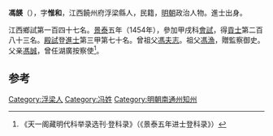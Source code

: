 '''馮韺'''（{{bd|1430年||？}}），字'''惟和'''，江西饒州府浮梁縣人，民籍，[[明朝|明朝]]政治人物。進士出身。

江西鄉試第一百四十七名。[[景泰|景泰]]五年（1454年），參加甲戌科[[會試|會試]]，得[[貢士|貢士]]第二百八十三名。[[殿試|殿試]]登[[進士|進士]]第三甲第七十名。曾祖父[[馮夫志|馮夫志]]。祖父[[馮漁|馮漁]]，贈監察御史。父亲[[馮誠|馮誠]]，曾任湖廣按察使<ref>《天一阁藏明代科举录选刊·登科录》（《景泰五年进士登科录》）</ref>。

==参考==
{{reflist}}
{{明朝人物小作品}}
{{景泰五年甲戌科殿試金榜}}

[[Category:浮梁人|Category:浮梁人]]
[[Category:冯姓|Category:冯姓]]
[[Category:明朝南通州知州|Category:明朝南通州知州]]